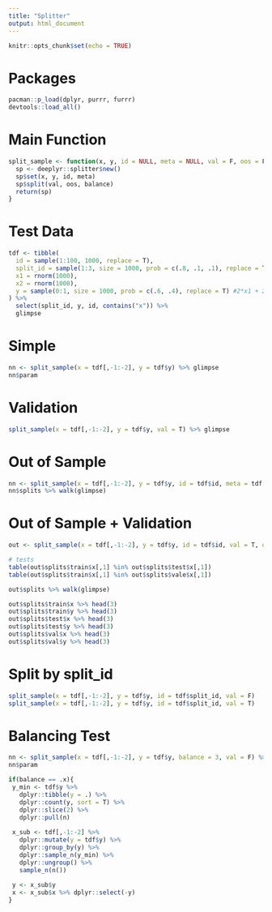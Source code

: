 ```yaml
---
title: "Splitter"
output: html_document
---
```


```r
knitr::opts_chunk$set(echo = TRUE)
```


# Packages

```r
pacman::p_load(dplyr, purrr, furrr)
devtools::load_all()
```


# Main Function

```r
split_sample <- function(x, y, id = NULL, meta = NULL, val = F, oos = F, balance = NULL){
  sp <- deeplyr::splitter$new()
  sp$set(x, y, id, meta)
  sp$split(val, oos, balance)
  return(sp)
}
```



# Test Data

```r
tdf <- tibble(
  id = sample(1:100, 1000, replace = T),
  split_id = sample(1:3, size = 1000, prob = c(.8, .1, .1), replace = T),
  x1 = rnorm(1000),
  x2 = rnorm(1000),
  y = sample(0:1, size = 1000, prob = c(.6, .4), replace = T) #2*x1 + 2*x2 + rnorm(1000)
) %>% 
  select(split_id, y, id, contains("x")) %>%
  glimpse
```


# Simple

```r
nn <- split_sample(x = tdf[,-1:-2], y = tdf$y) %>% glimpse
nn$param
```


# Validation

```r
split_sample(x = tdf[,-1:-2], y = tdf$y, val = T) %>% glimpse
```


# Out of Sample 

```r
nn <- split_sample(x = tdf[,-1:-2], y = tdf$y, id = tdf$id, meta = tdf[,c("x1"), drop = F], oos = T,) %>% glimpse
nn$splits %>% walk(glimpse)
```


# Out of Sample + Validation

```r
out <- split_sample(x = tdf[,-1:-2], y = tdf$y, id = tdf$id, val = T, oos = T) 

# tests
table(out$splits$train$x[,1] %in% out$splits$test$x[,1])
table(out$splits$train$x[,1] %in% out$splits$vale$x[,1])

out$splits %>% walk(glimpse)
```


```r
out$splits$train$x %>% head(3)
out$splits$train$y %>% head(3)
out$splits$test$x %>% head(3)
out$splits$test$y %>% head(3)
out$splits$val$x %>% head(3)
out$splits$val$y %>% head(3)
```


# Split by split_id

```r
split_sample(x = tdf[,-1:-2], y = tdf$y, id = tdf$split_id, val = F) 
split_sample(x = tdf[,-1:-2], y = tdf$y, id = tdf$split_id, val = T) 
```

# Balancing Test

```r
nn <- split_sample(x = tdf[,-1:-2], y = tdf$y, balance = 3, val = F) %>% glimpse
nn$param
```



```r
if(balance == .x){
 y_min <- tdf$y %>% 
   dplyr::tibble(y = .) %>% 
   dplyr::count(y, sort = T) %>% 
   dplyr::slice(2) %>% 
   dplyr::pull(n)
 
 x_sub <- tdf[,-1:-2] %>% 
   dplyr::mutate(y = tdf$y) %>%
   dplyr::group_by(y) %>% 
   dplyr::sample_n(y_min) %>% 
   dplyr::ungroup() %>% 
   sample_n(n())
 
 y <- x_sub$y
 x <- x_sub$x %>% dplyr::select(-y)
}
```

